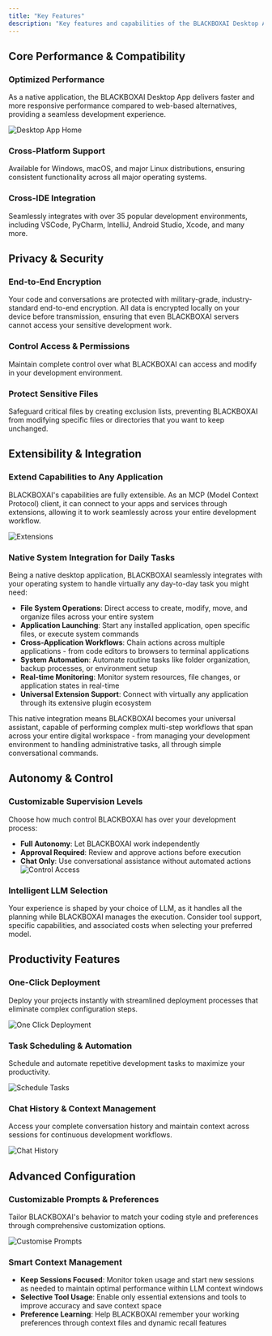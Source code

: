 ```yaml
---
title: "Key Features"
description: "Key features and capabilities of the BLACKBOXAI Desktop App"
---
```


## Core Performance & Compatibility

### Optimized Performance
As a native application, the BLACKBOXAI Desktop App delivers faster and more responsive performance compared to web-based alternatives, providing a seamless development experience.

![Desktop App Home](/images/desktop-app/desktop_app-Home.jpeg)

### Cross-Platform Support
Available for Windows, macOS, and major Linux distributions, ensuring consistent functionality across all major operating systems.

### Cross-IDE Integration
Seamlessly integrates with over 35 popular development environments, including VSCode, PyCharm, IntelliJ, Android Studio, Xcode, and many more.

## Privacy & Security

### End-to-End Encryption
Your code and conversations are protected with military-grade, industry-standard end-to-end encryption. All data is encrypted locally on your device before transmission, ensuring that even BLACKBOXAI servers cannot access your sensitive development work. 



### Control Access & Permissions
Maintain complete control over what BLACKBOXAI can access and modify in your development environment.


### Protect Sensitive Files
Safeguard critical files by creating exclusion lists, preventing BLACKBOXAI from modifying specific files or directories that you want to keep unchanged.

## Extensibility & Integration

### Extend Capabilities to Any Application
BLACKBOXAI's capabilities are fully extensible. As an MCP (Model Context Protocol) client, it can connect to your apps and services through extensions, allowing it to work seamlessly across your entire development workflow.

![Extensions](/images/desktop-app/desktop_app-extensions.png)

### Native System Integration for Daily Tasks
Being a native desktop application, BLACKBOXAI seamlessly integrates with your operating system to handle virtually any day-to-day task you might need:

- **File System Operations**: Direct access to create, modify, move, and organize files across your entire system
- **Application Launching**: Start any installed application, open specific files, or execute system commands
- **Cross-Application Workflows**: Chain actions across multiple applications - from code editors to browsers to terminal applications
- **System Automation**: Automate routine tasks like folder organization, backup processes, or environment setup
- **Real-time Monitoring**: Monitor system resources, file changes, or application states in real-time
- **Universal Extension Support**: Connect with virtually any application through its extensive plugin ecosystem


This native integration means BLACKBOXAI becomes your universal assistant, capable of performing complex multi-step workflows that span across your entire digital workspace - from managing your development environment to handling administrative tasks, all through simple conversational commands.

## Autonomy & Control

### Customizable Supervision Levels
Choose how much control BLACKBOXAI has over your development process:
- **Full Autonomy**: Let BLACKBOXAI work independently
- **Approval Required**: Review and approve actions before execution
- **Chat Only**: Use conversational assistance without automated actions
![Control Access](/images/desktop-app/desktop_app-control-access.png)



### Intelligent LLM Selection
Your experience is shaped by your choice of LLM, as it handles all the planning while BLACKBOXAI manages the execution. Consider tool support, specific capabilities, and associated costs when selecting your preferred model.

## Productivity Features

### One-Click Deployment
Deploy your projects instantly with streamlined deployment processes that eliminate complex configuration steps.

![One Click Deployment](/images/desktop-app/desktop_app-one-click-deployment.png)

### Task Scheduling & Automation
Schedule and automate repetitive development tasks to maximize your productivity.

![Schedule Tasks](/images/desktop-app/desktop_app-schedule-tasks.png)

### Chat History & Context Management
Access your complete conversation history and maintain context across sessions for continuous development workflows.

![Chat History](/images/desktop-app/desktop_app-chat-history.png)

## Advanced Configuration

### Customizable Prompts & Preferences
Tailor BLACKBOXAI's behavior to match your coding style and preferences through comprehensive customization options.

![Customise Prompts](/images/desktop-app/desktop_app-customise-and-configure-prompts.png)

### Smart Context Management
- **Keep Sessions Focused**: Monitor token usage and start new sessions as needed to maintain optimal performance within LLM context windows
- **Selective Tool Usage**: Enable only essential extensions and tools to improve accuracy and save context space
- **Preference Learning**: Help BLACKBOXAI remember your working preferences through context files and dynamic recall features

